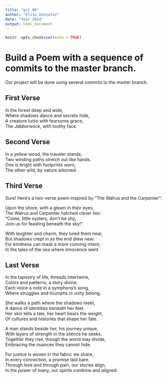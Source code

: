 ```yaml
---
title: "git_00"
author: "Elisa Gonzalez"
date: "Year 2024"
output: html_document
---
```


```r
knitr::opts_chunk$set(echo = TRUE)
```
# Build a Poem with a sequence of commits to the master branch.
Our project will be done using several commits to the master branch.
<!-- Do not modify or change any text in "!--" bracketed areas such as this --- these are instructions to
you, if you change any of this the git program will notice it and compromise your git merging strategy !-->

## First Verse 
<!--Put the first five lines of a poem by Lewis Carrol in this section!-->

In the forest deep and wide,               
Where shadows dance and secrets hide,        
A creature lurks with fearsome grace,      
The Jabberwock, with toothy face.      

## Second Verse
<!--Put the first five lines of a poem by Robert Frost here!-->

In a yellow wood, the traveler stands,      
Two winding paths stretch out like hands.    
One is bright with footprints worn,    
The other wild, by nature adorned.     


## Third Verse
<!--Put the first two verses of The Walrus and the Carpenter here!-->


Sure! Here’s a two-verse poem inspired by "The Walrus  and the Carpenter":        

Upon the shore, with a gleam in their eyes,    
The Walrus and Carpenter hatched clever lies.    
“Come, little oysters, don’t be shy,    
Join us for feasting beneath the sky!”       

With laughter and charm, they lured them near,    
But shadows crept in as the end drew near.    
For kindness can mask a more cunning intent,    
In the tales of the sea where innocence went.      


## Last Verse
<!--Put a short poem of your choice 8-20 lines,here!-->

In the tapestry of life, threads intertwine,    
Colors and patterns, a story divine.    
Each voice a note in a symphony's song,    
Where struggles and triumphs in unity belong.   

She walks a path where the shadows meet,   
A dance of identities beneath her feet.   
Her skin tells a tale, her heart bears the weight,   
Of cultures and histories that shape her fate.   

A man stands beside her, his journey unique,   
With layers of strength in the silence he seeks.   
Together they rise, though the world may divide,   
Embracing the nuances they cannot hide.   

For justice is woven in the fabric we share,   
In every connection, a promise laid bare.   
Through love and through pain, our stories align,   
In the power of many, our spirits combine and aligned.   

